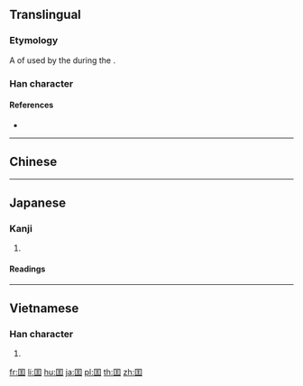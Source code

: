 {{also|國|国}}
==Translingual==

===Etymology===
A {{w|variant Chinese character|variant form}} of {{m|mul|国}} used by the {{w|Taiping Heavenly Kingdom}} during the {{w|Qing Dynasty}}.

===Han character===
{{Han char|rn=31|rad=囗|as=04|sn=7|four=|canj=WMG|ids=⿴囗王}}

====References====
* {{Han ref|kx=0217.190|dkj=04716|dj=0445.020|hdz=10713.100|uh=56EF}}

----

==Chinese==
{{zh-see|國|o}}

----

==Japanese==

===Kanji===
{{ja-kanji|grade=uc|rs=囗04}}

# {{lb|ja|uncommon}} {{alternative form of|国|lang=ja}}

====Readings====
{{ja-readings
|on=[[こく]] (koku)
}}

----

==Vietnamese==

===Han character===
{{vi-hantu|[[quốc]]|rs=囗04}}

# {{defn|lang=vi|sort=囗04}}

[[fr:囯]]
[[li:囯]]
[[hu:囯]]
[[ja:囯]]
[[pl:囯]]
[[th:囯]]
[[zh:囯]]